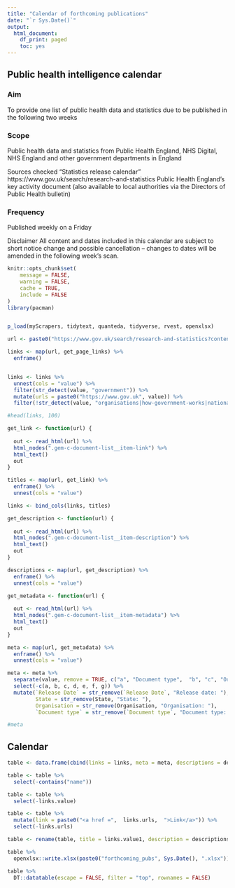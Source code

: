```yaml
---
title: "Calendar of forthcoming publications"
date: "`r Sys.Date()`"
output:
  html_document:
    df_print: paged
    toc: yes
---
```


## Public health intelligence calendar	
	
### Aim	

To provide one list of public health data and statistics due to be published in the following two weeks
	
### Scope	

Public health data and statistics from Public Health England, NHS Digital, NHS England and other government departments in England 
	
Sources checked	"Statistics release calendar
"
	https://www.gov.uk/search/research-and-statistics
	Public Health England's key activity document (also available to local authorities via the Directors of Public Health bulletin)
	
### Frequency	

Published weekly on a Friday
	
Disclaimer	All content and dates included in this calendar are subject to short notice change and possible cancellation – changes to dates will be amended in the following week's scan.


```r

knitr::opts_chunk$set(
	message = FALSE,
	warning = FALSE,
	cache = TRUE,
	include = FALSE
)
library(pacman)


p_load(myScrapers, tidytext, quanteda, tidyverse, rvest, openxlsx)

```


```r

url <- paste0("https://www.gov.uk/search/research-and-statistics?content_store_document_type=upcoming_statistics&page=", 1:82)

links <- map(url, get_page_links) %>%
  enframe()


links <- links %>%
  unnest(cols = "value") %>%
  filter(str_detect(value, "government")) %>%
  mutate(urls = paste0("https://www.gov.uk", value)) %>%
  filter(!str_detect(value, "organisations|how-government-works|nationalarchives"))

#head(links, 100)


```


```r

get_link <- function(url) {
  
  out <- read_html(url) %>%
  html_nodes(".gem-c-document-list__item-link") %>%
  html_text()
  out
}

titles <- map(url, get_link) %>%
  enframe() %>%
  unnest(cols = "value")

links <- bind_cols(links, titles)

```

```r

get_description <- function(url) {
  
  out <- read_html(url) %>%
  html_nodes(".gem-c-document-list__item-description") %>%
  html_text()
  out
}

descriptions <- map(url, get_description) %>%
  enframe() %>%
  unnest(cols = "value") 

```




```r

get_metadata <- function(url) {
  
  out <- read_html(url) %>%
  html_nodes(".gem-c-document-list__item-metadata") %>%
  html_text()
  out
}

meta <- map(url, get_metadata) %>%
  enframe() %>%
  unnest(cols = "value") 
```

```r
meta <- meta %>%
  separate(value, remove = TRUE, c("a", "Document type",  "b", "c", "Organisation", "d", "e", "Release Date", "f", "g", "State"), sep = "\\n") %>%
  select(-c(a, b, c, d, e, f, g)) %>%
  mutate(`Release Date` = str_remove(`Release Date`, "Release date: "),
         State = str_remove(State, "State: "), 
         Organisation = str_remove(Organisation, "Organisation: "), 
         `Document type` = str_remove(`Document type`, "Document type: "))

#meta

```

## Calendar

```r
table <- data.frame(cbind(links = links, meta = meta, descriptions = descriptions))

table <- table %>%
  select(-contains("name"))

table <- table %>%
  select(-links.value)

table <- table %>%
  mutate(link = paste0("<a href =",  links.urls,  ">Link</a>")) %>%
  select(-links.urls)

table <- rename(table, title = links.value1, description = descriptions.value)

table %>%
  openxlsx::write.xlsx(paste0("forthcoming_pubs", Sys.Date(), ".xlsx"))

table %>%
  DT::datatable(escape = FALSE, filter = "top", rownames = FALSE)
```

